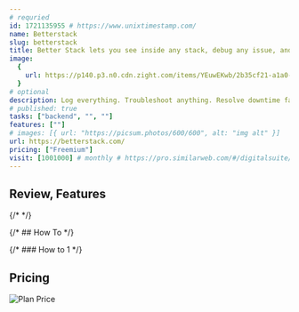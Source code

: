 ```yaml
---
# requried
id: 1721135955 # https://www.unixtimestamp.com/
name: Betterstack
slug: betterstack
title: Better Stack lets you see inside any stack, debug any issue, and resolve any incident.
image:
  {
    url: https://p140.p3.n0.cdn.zight.com/items/YEuwEKwb/2b35cf21-a1a0-4510-9f57-58a9cc646ead.jpg,
  }
# optional
description: Log everything. Troubleshoot anything. Resolve downtime faster than ever.
# published: true
tasks: ["backend", "", ""]
features: [""]
# images: [{ url: "https://picsum.photos/600/600", alt: "img alt" }]
url: https://betterstack.com/
pricing: ["Freemium"]
visit: [1001000] # monthly # https://pro.similarweb.com/#/digitalsuite/websiteanalysis/home
---
```


## Review, Features

{/* <DetailYoutube videoId="" startTime={0} /> */}

{/* ## How To */}

{/* ### How to 1 */}

## Pricing

<Img
  src="https://p140.p3.n0.cdn.zight.com/items/DOuEYg12/c2b6eaac-a47e-4861-b876-0b32d6447157.jpg"
  alt="Plan Price"
/>
